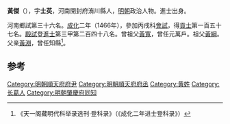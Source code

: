 '''黃傑'''（{{bd|1430年||？}}），字'''士英'''，河南開封府洧川縣人，[[明朝|明朝]]政治人物。進士出身。

河南鄉試第三十六名。[[成化|成化]]二年（1466年），參加丙戌科[[會試|會試]]，得[[貢士|貢士]]第一百五十七名。[[殿試|殿試]]登[[進士|進士]]第三甲第二百四十八名。曾祖父[[黃寬|黃寬]]，曾任元萬戶。祖父[[黃綱|黃綱]]。父亲[[黃淵|黃淵]]，曾任知縣<ref>《天一阁藏明代科举录选刊·登科录》（《成化二年进士登科录》）</ref>。

==参考==
{{reflist}}
{{明朝人物小作品}}
{{成化二年丙戌科殿試金榜}}

[[Category:明朝順天府府尹|Category:明朝順天府府尹]]
[[Category:明朝順天府府丞|Category:明朝順天府府丞]]
[[Category:黄姓|Category:黄姓]]
[[Category:长葛人|Category:长葛人]]
[[Category:明朝肇慶府同知|Category:明朝肇慶府同知]]